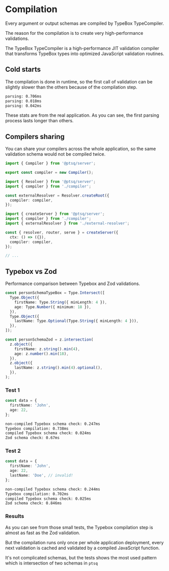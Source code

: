 # Compilation

Every argument or output schemas are compiled by TypeBox TypeCompiler.

The reason for the compilation is to create very high-performance validations.

The TypeBox TypeCompiler is a high-performance JIT validation compiler that transforms TypeBox types into optimized JavaScript validation routines.

## Cold starts

The compilation is done in runtime, so the first call of validation can be slightly slower than the others because of the compilation step.

```txt
parsing: 0.706ms
parsing: 0.018ms
parsing: 0.042ms
```

These stats are from the real application. As you can see, the first parsing process lasts longer than others.

## Compilers sharing

You can share your compilers across the whole application, so the same validation schema would not be compiled twice.

```ts copy filename="compiler.ts"
import { Compiler } from '@ptsq/server';

export const compiler = new Compiler();
```

```ts copy filename="external-resolver.ts"
import { Resolver } from '@ptsq/server';
import { compiler } from './compiler';

const externalResolver = Resolver.createRoot({
  compiler: compiler,
});
```

```ts copy filename="main.ts"
import { createServer } from '@ptsq/server';
import { compiler } from './compiler';
import { externalResolver } from './external-resolver';

const { resolver, router, serve } = createServer({
  ctx: () => ({}),
  compiler: compiler,
});

// ...
```

## Typebox vs Zod

Performance comparison between Typebox and Zod validations.

```ts copy filename="validation.ts"
const personSchemaTypeBox = Type.Intersect([
  Type.Object({
    firstName: Type.String({ minLength: 4 }),
    age: Type.Number({ minimum: 18 }),
  }),
  Type.Object({
    lastName: Type.Optional(Type.String({ minLength: 4 })),
  }),
]);

const personSchemaZod = z.intersection(
  z.object({
    firstName: z.string().min(4),
    age: z.number().min(18),
  }),
  z.object({
    lastName: z.string().min(4).optional(),
  }),
);
```

### Test 1

```ts copy
const data = {
  firstName: 'John',
  age: 22,
};
```

```txt
non-compiled Typebox schema check: 0.247ms
Typebox compilation: 0.738ms
compiled Typebox schema check: 0.024ms
Zod schema check: 0.67ms
```

### Test 2

```ts copy
const data = {
  firstName: 'John',
  age: 22,
  lastName: 'Doe', // invalid!
};
```

```txt
non-compiled Typebox schema check: 0.244ms
Typebox compilation: 0.702ms
compiled Typebox schema check: 0.025ms
Zod schema check: 0.846ms
```

### Results

As you can see from those small tests, the Typebox compilation step is almost as fast as the Zod validation.

But the compilation runs only once per whole application deployment, every next validation is cached and validated by a compiled JavaScript function.

It's not complicated schemas, but the tests shows the most used pattern which is intersection of two schemas in `ptsq`
